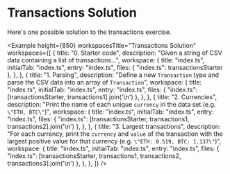 
# Transactions Solution

Here's one possible solution to the transactions exercise.

<Example
  height={850}
  workspacesTitle="Transactions Solution"
  workspaces={[
    {
      title: "0. Starter code",
      description: "Given a string of CSV data containing a list of transactions...",
      workspace: {
        title: "index.ts",
        initialTab: "index.ts",
        entry: "index.ts",
        files: { "index.ts": transactionsStarter },
      },
    },
    {
      title: "1. Parsing",
      description: "Define a new `Transaction` type and parse the CSV data into an array of `Transaction`",
      workspace: {
        title: "index.ts",
        initialTab: "index.ts",
        entry: "index.ts",
        files: { "index.ts": [transactionsStarter, transactions1].join('\n') },
      },
    },
    {
      title: "2. Currencies",
      description: "Print the name of each unique `currency` in the data set (e.g. `\"ETH, BTC\"`)",
      workspace: {
        title: "index.ts",
        initialTab: "index.ts",
        entry: "index.ts",
        files: { "index.ts": [transactionsStarter, transactions1, transactions2].join('\n') },
      },
    },
    {
      title: "3. Largest transactions",
      description: "For each currency, print the `currency` and `value` of the transaction with the largest positive value for that currency (e.g. `\"ETH: 0.519, BTC: 1.137\"`)",
      workspace: {
        title: "index.ts",
        initialTab: "index.ts",
        entry: "index.ts",
        files: { "index.ts": [transactionsStarter, transactions1, transactions2, transactions3].join('\n') },
      },
    },
  ]}
/>
